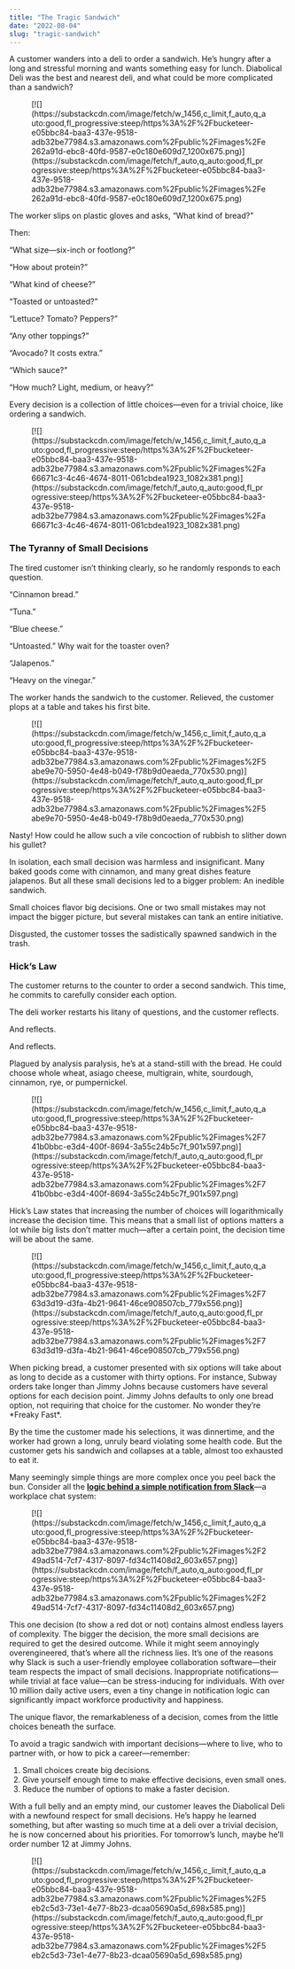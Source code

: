 ```yaml
---
title: "The Tragic Sandwich"
date: "2022-08-04"
slug: "tragic-sandwich"
---
```


A customer wanders into a deli to order a sandwich. He’s hungry after a long and stressful morning and wants something easy for lunch. Diabolical Deli was the best and nearest deli, and what could be more complicated than a sandwich?

<div class="wp-block-image"><figure class="aligncenter">[![](https://substackcdn.com/image/fetch/w_1456,c_limit,f_auto,q_auto:good,fl_progressive:steep/https%3A%2F%2Fbucketeer-e05bbc84-baa3-437e-9518-adb32be77984.s3.amazonaws.com%2Fpublic%2Fimages%2Fe262a91d-ebc8-40fd-9587-e0c180e609d7_1200x675.png)](https://substackcdn.com/image/fetch/f_auto,q_auto:good,fl_progressive:steep/https%3A%2F%2Fbucketeer-e05bbc84-baa3-437e-9518-adb32be77984.s3.amazonaws.com%2Fpublic%2Fimages%2Fe262a91d-ebc8-40fd-9587-e0c180e609d7_1200x675.png)</figure></div>The worker slips on plastic gloves and asks, “What kind of bread?”

Then:

“What size—six-inch or footlong?”

“How about protein?”

“What kind of cheese?”

“Toasted or untoasted?”

“Lettuce? Tomato? Peppers?”

“Any other toppings?”

“Avocado? It costs extra.”

“Which sauce?”

“How much? Light, medium, or heavy?”

Every decision is a collection of little choices—even for a trivial choice, like ordering a sandwich.

<div class="wp-block-image"><figure class="aligncenter">[![](https://substackcdn.com/image/fetch/w_1456,c_limit,f_auto,q_auto:good,fl_progressive:steep/https%3A%2F%2Fbucketeer-e05bbc84-baa3-437e-9518-adb32be77984.s3.amazonaws.com%2Fpublic%2Fimages%2Fa66671c3-4c46-4674-8011-061cbdea1923_1082x381.png)](https://substackcdn.com/image/fetch/f_auto,q_auto:good,fl_progressive:steep/https%3A%2F%2Fbucketeer-e05bbc84-baa3-437e-9518-adb32be77984.s3.amazonaws.com%2Fpublic%2Fimages%2Fa66671c3-4c46-4674-8011-061cbdea1923_1082x381.png)</figure></div>

### The Tyranny of Small Decisions

The tired customer isn’t thinking clearly, so he randomly responds to each question.

“Cinnamon bread.”

“Tuna.”

“Blue cheese.”

“Untoasted.” Why wait for the toaster oven?

“Jalapenos.”

“Heavy on the vinegar.”

The worker hands the sandwich to the customer. Relieved, the customer plops at a table and takes his first bite.

<div class="wp-block-image"><figure class="aligncenter">[![](https://substackcdn.com/image/fetch/w_1456,c_limit,f_auto,q_auto:good,fl_progressive:steep/https%3A%2F%2Fbucketeer-e05bbc84-baa3-437e-9518-adb32be77984.s3.amazonaws.com%2Fpublic%2Fimages%2F5abe9e70-5950-4e48-b049-f78b9d0eaeda_770x530.png)](https://substackcdn.com/image/fetch/f_auto,q_auto:good,fl_progressive:steep/https%3A%2F%2Fbucketeer-e05bbc84-baa3-437e-9518-adb32be77984.s3.amazonaws.com%2Fpublic%2Fimages%2F5abe9e70-5950-4e48-b049-f78b9d0eaeda_770x530.png)</figure></div>Nasty! How could he allow such a vile concoction of rubbish to slither down his gullet?

In isolation, each small decision was harmless and insignificant. Many baked goods come with cinnamon, and many great dishes feature jalapenos. But all these small decisions led to a bigger problem: An inedible sandwich.

Small choices flavor big decisions. One or two small mistakes may not impact the bigger picture, but several mistakes can tank an entire initiative.

Disgusted, the customer tosses the sadistically spawned sandwich in the trash.

### Hick’s Law

The customer returns to the counter to order a second sandwich. This time, he commits to carefully consider each option.

The deli worker restarts his litany of questions, and the customer reflects.

And reflects.

And reflects.

Plagued by analysis paralysis, he’s at a stand-still with the bread. He could choose whole wheat, asiago cheese, multigrain, white, sourdough, cinnamon, rye, or pumpernickel.

<div class="wp-block-image"><figure class="aligncenter">[![](https://substackcdn.com/image/fetch/w_1456,c_limit,f_auto,q_auto:good,fl_progressive:steep/https%3A%2F%2Fbucketeer-e05bbc84-baa3-437e-9518-adb32be77984.s3.amazonaws.com%2Fpublic%2Fimages%2F741b0bbc-e3d4-400f-8694-3a55c24b5c7f_901x597.png)](https://substackcdn.com/image/fetch/f_auto,q_auto:good,fl_progressive:steep/https%3A%2F%2Fbucketeer-e05bbc84-baa3-437e-9518-adb32be77984.s3.amazonaws.com%2Fpublic%2Fimages%2F741b0bbc-e3d4-400f-8694-3a55c24b5c7f_901x597.png)</figure></div>Hick’s Law states that increasing the number of choices will logarithmically increase the decision time. This means that a small list of options matters a lot while big lists don’t matter much—after a certain point, the decision time will be about the same.

<div class="wp-block-image"><figure class="aligncenter">[![](https://substackcdn.com/image/fetch/w_1456,c_limit,f_auto,q_auto:good,fl_progressive:steep/https%3A%2F%2Fbucketeer-e05bbc84-baa3-437e-9518-adb32be77984.s3.amazonaws.com%2Fpublic%2Fimages%2F763d3d19-d3fa-4b21-9641-46ce908507cb_779x556.png)](https://substackcdn.com/image/fetch/f_auto,q_auto:good,fl_progressive:steep/https%3A%2F%2Fbucketeer-e05bbc84-baa3-437e-9518-adb32be77984.s3.amazonaws.com%2Fpublic%2Fimages%2F763d3d19-d3fa-4b21-9641-46ce908507cb_779x556.png)</figure></div>When picking bread, a customer presented with six options will take about as long to decide as a customer with thirty options. For instance, Subway orders take longer than Jimmy Johns because customers have several options for each decision point. Jimmy Johns defaults to only one bread option, not requiring that choice for the customer. No wonder they’re *Freaky Fast*.

By the time the customer made his selections, it was dinnertime, and the worker had grown a long, unruly beard violating some health code. But the customer gets his sandwich and collapses at a table, almost too exhausted to eat it.

Many seemingly simple things are more complex once you peel back the bun. Consider all the **[logic behind a simple notification from Slack](https://slack.engineering/reducing-slacks-memory-footprint/)**—a workplace chat system:

<div class="wp-block-image"><figure class="aligncenter">[![](https://substackcdn.com/image/fetch/w_1456,c_limit,f_auto,q_auto:good,fl_progressive:steep/https%3A%2F%2Fbucketeer-e05bbc84-baa3-437e-9518-adb32be77984.s3.amazonaws.com%2Fpublic%2Fimages%2F249ad514-7cf7-4317-8097-fd34c11408d2_603x657.png)](https://substackcdn.com/image/fetch/f_auto,q_auto:good,fl_progressive:steep/https%3A%2F%2Fbucketeer-e05bbc84-baa3-437e-9518-adb32be77984.s3.amazonaws.com%2Fpublic%2Fimages%2F249ad514-7cf7-4317-8097-fd34c11408d2_603x657.png)</figure></div>This one decision (to show a red dot or not) contains almost endless layers of complexity. The bigger the decision, the more small decisions are required to get the desired outcome. While it might seem annoyingly overengineered, that’s where all the richness lies. It’s one of the reasons why Slack is such a user-friendly employee collaboration software—their team respects the impact of small decisions. Inappropriate notifications—while trivial at face value—can be stress-inducing for individuals. With over 10 million daily active users, even a tiny change in notification logic can significantly impact workforce productivity and happiness.

The unique flavor, the remarkableness of a decision, comes from the little choices beneath the surface.

To avoid a tragic sandwich with important decisions—where to live, who to partner with, or how to pick a career—remember:

1. Small choices create big decisions.
2. Give yourself enough time to make effective decisions, even small ones.
3. Reduce the number of options to make a faster decision.

With a full belly and an empty mind, our customer leaves the Diabolical Deli with a newfound respect for small decisions. He’s happy he learned something, but after wasting so much time at a deli over a trivial decision, he is now concerned about his priorities. For tomorrow’s lunch, maybe he’ll order number 12 at Jimmy Johns.

<div class="wp-block-image"><figure class="aligncenter">[![](https://substackcdn.com/image/fetch/w_1456,c_limit,f_auto,q_auto:good,fl_progressive:steep/https%3A%2F%2Fbucketeer-e05bbc84-baa3-437e-9518-adb32be77984.s3.amazonaws.com%2Fpublic%2Fimages%2F5eb2c5d3-73e1-4e77-8b23-dcaa05690a5d_698x585.png)](https://substackcdn.com/image/fetch/f_auto,q_auto:good,fl_progressive:steep/https%3A%2F%2Fbucketeer-e05bbc84-baa3-437e-9518-adb32be77984.s3.amazonaws.com%2Fpublic%2Fimages%2F5eb2c5d3-73e1-4e77-8b23-dcaa05690a5d_698x585.png)</figure></div>